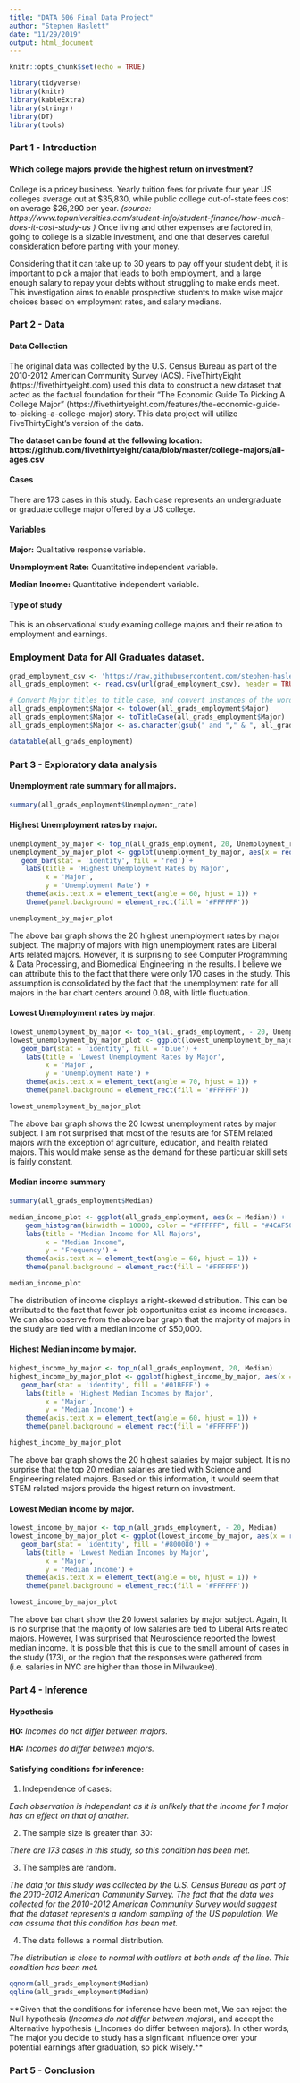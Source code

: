 ```yaml
---
title: "DATA 606 Final Data Project"
author: "Stephen Haslett"
date: "11/29/2019"
output: html_document
---
```


```r
knitr::opts_chunk$set(echo = TRUE)
```

```r
library(tidyverse)
library(knitr)
library(kableExtra)
library(stringr)
library(DT)
library(tools)
```

### Part 1 - Introduction

#### Which college majors provide the highest return on investment?
College is a pricey business. Yearly tuition fees for private four year US colleges average out at $35,830, while public college out-of-state fees cost on average $26,290 per year.
*(source: https://www.topuniversities.com/student-info/student-finance/how-much-does-it-cost-study-us )* Once living and other expenses are factored in, going to college is a sizable investment, and one that deserves careful consideration before parting with your money.

Considering that it can take up to 30 years to pay off your student debt, it is important to pick a major that leads to both employment, and a large enough salary to repay your debts without struggling to make ends meet. This investigation aims to enable prospective students to make wise major choices based on employment rates, and salary medians.

### Part 2 - Data

#### Data Collection
The original data was collected by the U.S. Census Bureau as part of the 2010-2012 American Community Survey (ACS). FiveThirtyEight (https://fivethirtyeight.com) used this data to construct a new dataset that acted as the factual foundation for their “The Economic Guide To Picking A College Major” (https://fivethirtyeight.com/features/the-economic-guide-to-picking-a-college-major) story. This data project will utilize FiveThirtyEight’s version of the data.

**The dataset can be found at the following location: https://github.com/fivethirtyeight/data/blob/master/college-majors/all-ages.csv **

#### Cases
There are 173 cases in this study. Each case represents an undergraduate or graduate college major offered by a US college.

#### Variables
**Major:** Qualitative response variable.

**Unemployment Rate:** Quantitative independent variable.

**Median Income:** Quantitative independent variable.

#### Type of study
This is an observational study examing college majors and their relation to employment and earnings.

### Employment Data for All Graduates dataset.

```r
grad_employment_csv <- 'https://raw.githubusercontent.com/stephen-haslett/data606/data606-final-project/final_data_project/all-ages.csv'
all_grads_employment <- read.csv(url(grad_employment_csv), header = TRUE)

# Convert Major titles to title case, and convert instances of the word 'and' to ampersands.
all_grads_employment$Major <- tolower(all_grads_employment$Major)
all_grads_employment$Major <- toTitleCase(all_grads_employment$Major)
all_grads_employment$Major <- as.character(gsub(" and "," & ", all_grads_employment$Major))

datatable(all_grads_employment)
```



### Part 3 - Exploratory data analysis

#### Unemployment rate summary for all majors.
```r
summary(all_grads_employment$Unemployment_rate)
```


#### Highest Unemployment rates by major.
```r
unemployment_by_major <- top_n(all_grads_employment, 20, Unemployment_rate)
unemployment_by_major_plot <- ggplot(unemployment_by_major, aes(x = reorder(Major, - Unemployment_rate), y = Unemployment_rate)) +
   geom_bar(stat = 'identity', fill = 'red') +
    labs(title = 'Highest Unemployment Rates by Major',
         x = 'Major',
         y = 'Unemployment Rate') +
    theme(axis.text.x = element_text(angle = 60, hjust = 1)) +
    theme(panel.background = element_rect(fill = '#FFFFFF'))

unemployment_by_major_plot
```

The above bar graph shows the 20 highest unemployment rates by major subject. The majorty of majors with high unemployment rates are Liberal Arts related majors. However, It is surprising to see Computer Programming & Data Processing, and Biomedical Engineering in the results. I believe we can attribute this to the fact that there were only 170 cases in the study. This assumption is consolidated by the fact that the unemployment rate for all majors in the bar chart centers around 0.08, with little fluctuation.


#### Lowest Unemployment rates by major.
```r
lowest_unemployment_by_major <- top_n(all_grads_employment, - 20, Unemployment_rate)
lowest_unemployment_by_major_plot <- ggplot(lowest_unemployment_by_major, aes(x = reorder(Major, + Unemployment_rate), y = Unemployment_rate)) +
   geom_bar(stat = 'identity', fill = 'blue') +
    labs(title = 'Lowest Unemployment Rates by Major',
         x = 'Major',
         y = 'Unemployment Rate') +
    theme(axis.text.x = element_text(angle = 70, hjust = 1)) +
    theme(panel.background = element_rect(fill = '#FFFFFF'))

lowest_unemployment_by_major_plot
```

The above bar graph shows the 20 lowest unemployment rates by major subject. I am not surprised that most of the results are for STEM related majors with the exception of agriculture, education, and health related majors. This would make sense as the demand for these particular skill sets is fairly constant.

#### Median income summary
```r
summary(all_grads_employment$Median)
```


```r
median_income_plot <- ggplot(all_grads_employment, aes(x = Median)) +
    geom_histogram(binwidth = 10000, color = "#FFFFFF", fill = "#4CAF50") +
    labs(title = "Median Income for All Majors",
         x = "Median Income",
         y = 'Frequency') +
    theme(axis.text.x = element_text(angle = 60, hjust = 1)) +
    theme(panel.background = element_rect(fill = '#FFFFFF'))

median_income_plot
```

The distribution of income displays a right-skewed distribution. This can be atrributed to the fact that fewer job opportunites exist as income increases. We can also observe from the above bar graph that the majority of majors in the study are tied with a median income of $50,000.


#### Highest Median income by major.

```r
highest_income_by_major <- top_n(all_grads_employment, 20, Median)
highest_income_by_major_plot <- ggplot(highest_income_by_major, aes(x = reorder(Major, - Median), y = Median)) +
   geom_bar(stat = 'identity', fill = '#01BEFE') +
    labs(title = 'Highest Median Incomes by Major',
         x = 'Major',
         y = 'Median Income') +
    theme(axis.text.x = element_text(angle = 60, hjust = 1)) +
    theme(panel.background = element_rect(fill = '#FFFFFF'))

highest_income_by_major_plot
```

The above bar graph shows the 20 highest salaries by major subject. It is no surprise that the top 20 median salaries are tied with Science and Engineering related majors. Based on this information, it would seem that STEM related majors provide the higest return on investment.


#### Lowest Median income by major.

```r
lowest_income_by_major <- top_n(all_grads_employment, - 20, Median)
lowest_income_by_major_plot <- ggplot(lowest_income_by_major, aes(x = reorder(Major, + Median), y = Median)) +
   geom_bar(stat = 'identity', fill = '#800080') +
    labs(title = 'Lowest Median Incomes by Major',
         x = 'Major',
         y = 'Median Income') +
    theme(axis.text.x = element_text(angle = 60, hjust = 1)) +
    theme(panel.background = element_rect(fill = '#FFFFFF'))

lowest_income_by_major_plot
```

The above bar chart show the 20 lowest salaries by major subject. Again, It is no surprise that the majority of low salaries are tied to Liberal Arts related majors. However, I was surprised that Neuroscience reported the lowest median income. It is possible that this is due to the small amount of cases in the study (173), or the region that the responses were gathered from (i.e. salaries in NYC are higher than those in Milwaukee).



### Part 4 - Inference


#### Hypothesis

**H0:** _Incomes do not differ between majors._

**HA:** _Incomes do differ between majors._


#### Satisfying conditions for inference:

1. Independence of cases:

_Each observation is independant as it is unlikely that the income for 1 major has an effect on that of another._

2. The sample size is greater than 30:

_There are 173 cases in this study, so this condition has been met._

3. The samples are random.

_The data for this study was collected by the U.S. Census Bureau as part of the 2010-2012 American Community Survey. The fact that the data wes collected for the 2010-2012 American Community Survey would suggest that the dataset represents a random sampling of the US population. We can assume that this condition has been met._

4. The data follows a normal distribution.

_The distribution is close to normal with outliers at both ends of the line. This condition has been met._

```r
qqnorm(all_grads_employment$Median)
qqline(all_grads_employment$Median)
```

**Given that the conditions for inference have been met, We can reject the Null hypothesis (_Incomes do not differ between majors_), and accept the Alternative hypothesis (_Incomes do differ between majors). In other words, The major you decide to study has a significant influence over your potential earnings after graduation, so pick wisely.**


### Part 5 - Conclusion